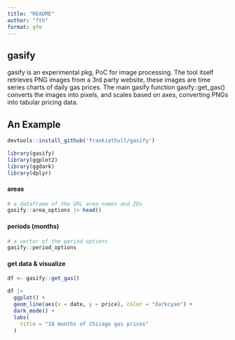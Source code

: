 ---
title: "README"
author: "fth"
format: gfm
---

## gasify

gasify is an experimental pkg, PoC for image processing. The tool itself retrieves PNG images from a 3rd party website, these images are time series charts of daily gas prices. The main gasify function gasify::get_gas() converts the images into pixels, and scales based on axes, converting PNGs into tabular pricing data.  

## An Example

```{r}
devtools::install_github('frankiethull/gasify')

library(gasify)
library(ggplot2)
library(ggdark)
library(dplyr)
```

#### areas

```{r}
# a dataframe of the URL area names and IDs
gasify::area_options |> head()

```

#### periods (months)

```{r}
# a vector of the period options
gasify::period_options
```

#### get data & visualize

```{r}
df <- gasify::get_gas()

df |>
  ggplot() + 
  geom_line(aes(x = date, y = price), color = "darkcyan") + 
  dark_mode() + 
  labs(
    title = "18 months of Chicago gas prices"
  )

```

